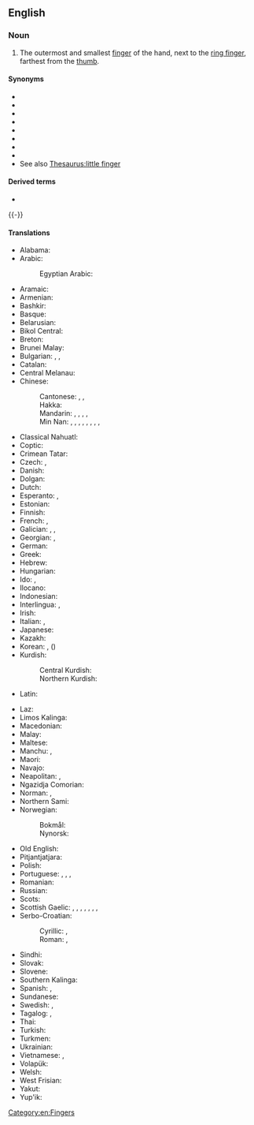 {{also|little-finger}}
==English==
{{picdic
|image=Paume de main.jpeg
|width=310
|labels=
{{picdiclabel|en|color=white|fontsize=18|posx=100|posy=179|link=palm}}
{{picdiclabel|en|color=white|fontsize=12|posx= 20|posy=200|link=wrist|align=left}}
{{picdiclabel|en|color=white|fontsize=12|posx= 90|posy= 70|link=thumb}}
{{picdiclabel|en|color=white|fontsize=12|posx=200|posy=125|link=index finger}}
{{picdiclabel|en|color=white|fontsize=12|posx=225|posy=160|link=middle finger}}
{{picdiclabel|en|color=white|fontsize=12|posx=220|posy=205|link=ring finger}}
{{picdiclabel|en|color=white|fontsize=18|posx=200|posy=245|link=little finger}}
{{picdiclabel|en|color=white|fontsize=18|posx=200|posy=265|link=pinky|altlink=(pinky)}}
|detail1=Click on labels in the image
|detail2=
{{picdicimg|en|image=Paume de main.jpeg|link=hand}}
}}

===Noun===
{{en-noun}}

# The outermost and smallest [[finger]] of the hand, next to the [[ring finger]], farthest from the [[thumb]].

====Synonyms====
* {{l|en|auricular}}
* {{l|en|digit V}}
* {{l|en|ear-finger}}
* {{l|en|fifth digit}}
* {{l|en|fourth finger}}
* {{l|en|mercurial finger}}
* {{l|en|pinkie}}
* {{l|en|pinkie finger}}
* See also [[Thesaurus:little finger]]

====Derived terms====
* {{l|en|wrap around one's little finger}}

{{-}}

====Translations====
{{trans-top|outermost and smallest finger of the hand}}
* Alabama: {{t|akz|ilbochòosi}}
* Arabic: {{t|ar|خِنْصِر|m}}
*: Egyptian Arabic: {{t|arz|خنصر|m|tr=ḵinṣar|sc=Arab}}
* Aramaic: {{t|arc|ܚܨܪܐ|m|tr=ḥeṣrāʾ|sc=Hebr}}
* Armenian: {{t+|hy|ճկույթ}}
* Bashkir: {{t|ba|сәтәкәй}}
* Basque: {{t|eu|atxiki}}
* Belarusian: {{t|be|мязі́нец|m}}
* Bikol Central: {{t+|bcl|gigis}}
* Breton: {{t+|br|biz-bihan|m}}
* Brunei Malay: {{t|kxd|jari kalingking}}
* Bulgarian: {{t+|bg|ку́тре|n}}, {{t|bg|ма́лък пръ̀ст|m}}, {{t|bg|мале́шка|f}}
* Catalan: {{t+|ca|dit petit|m}}
* Central Melanau: {{t|mel|tujok ingeh}}
* Chinese:
*: Cantonese: {{t|yue|小指|tr=siu2 zi2}}, {{t|yue|手指尾|tr=sau2 zi2 mei5-1}}, {{t|yue|尾指|tr=mei5-1 zi2}}
*: Hakka: {{t|hak|手指尾|tr=sú-chṳ́-mî, sú-chí-mî}}
*: Mandarin: {{t+|cmn|小指|tr=xiǎozhǐ|sc=Hani}}, {{t+|cmn|小拇指|tr=xiǎomǔzhǐ}}, {{t+|cmn|小拇哥|tr=xiǎomǔgē}} {{q|slang}}, {{t+|cmn|小手指|tr=xiǎoshǒuzhǐ}} {{q|rare}}, {{t+|cmn|尾指|tr=wěizhǐ}}
*: Min Nan: {{t+|nan|尾指|tr=bóe-cháiⁿ, bé-cháiⁿ}}, {{t|nan|尾指仔|tr=bóe-cháiⁿ-á, bé-cháiⁿ-á}}, {{t|nan|尾指指|tr=bóe-chéng-cháiⁿ, bé-chéng-cháiⁿ}}, {{t|nan|尾指指仔|tr=bóe-chéng-cháiⁿ-á, bé-chéng-cháiⁿ-á}}, {{t|nan|煞尾指|tr=soah-bóe-cháiⁿ}}, {{t|nan|尾指頭仔}}, {{t|nan|尾指头仔|tr=bóe-chéng-thâu-á}}, {{t|nan|尾抅仔|tr=bé-niuh--á}}, {{t|nan|不吉|tr=put-kiat}}
* Classical Nahuatl: {{t|nci|mahpiltōntli}}
* Coptic: {{t|cop|ⲥⲁⲗⲟⲩⲡⲓⲛ|m}}
* Crimean Tatar: {{t|crh|kiçik parmaq}}
* Czech: {{t+|cs|malík|m}}, {{t+|cs|malíček|m}}
* Danish: {{t+|da|lillefinger}}
* Dolgan: {{t|dlg|ылгын чөмүйэ|tr=ılgın çömüye}}
* Dutch: {{t+|nl|pink|m}}
* Esperanto: {{t|eo|malgranda fingro}}, {{t+|eo|etfingro}}
* Estonian: {{t|et|väike sõrm}}
* Finnish: {{t+|fi|pikkusormi}}
* French: {{t+|fr|petit doigt|m}}, {{t+|fr|auriculaire|m}}
* Galician: {{t+|gl|maimiño|m}}, {{t|gl|molecrín|m}}, {{t|gl|velleco|m}}
* Georgian: {{t|ka|ნეკი}}, {{t|ka|ნეკა თითი|sc=Geor}}
* German: {{t+|de|kleiner Finger|m}}
* Greek: {{t+|el|μικρός|m}}
* Hebrew: {{t+|he|זרת|f|tr=zéret|sc=Hebr}}
* Hungarian: {{t+|hu|kisujj}}
* Ido: {{t+|io|mikrafingro}}, {{t|io|orelofingro}}
* Ilocano: {{t|ilo|kikit}}
* Indonesian: {{t+|id|jari kelingking}}
* Interlingua: {{t|ia|digito auricular}}, {{t|ia|auricular}}
* Irish: {{t|ga|méar bheag|f}}
* Italian: {{t+|it|mignolo|m}}, {{t|it|dito mignolo|m}}
* Japanese: {{t+|ja|小指|tr=こゆび, koyubi|sc=Jpan}}
* Kazakh: {{t|kk|шынашақ}}
* Korean: {{t+|ko|새끼손가락}}, {{t+|ko|소지}} ({{t+|ko|小指}})
* Kurdish:
*: Central Kurdish: {{t|ckb|تووتە}}
*: Northern Kurdish: {{t|kmr|qilîçk|f}}
* Latin: {{t|la|digitulus|m}}
{{trans-mid}}
* Laz: {{t|lzz|წულუ კითი|tr=culu kiti|sc=Geor}}
* Limos Kalinga: {{t|kmk|pasengsengket}}
* Macedonian: {{t|mk|мал пр́ст|m}}
* Malay: {{t|ms|jari kelengkeng}}
* Maltese: {{t|mt|saba’ żgħir|m}}
* Manchu: {{t|mnc|ᡶᡳᠶᠠᠩᡤᡡ ᠰᡳᠮᡥᡠᠨ}}, {{t|mnc|ᡶᡳᠶᠠᠩᡤᡡ}}
* Maori: {{t|mi|kōiti}}
* Navajo: {{t|nv|áláyáázh}}
* Neapolitan: {{t|nap|mignulìllo|m}}, {{t|nap|dito piccerillo|m}}
* Ngazidja Comorian: {{t|zdj|shaya sha ntsa|c7|c8}}
* Norman: {{t|nrf|p'tit dé|m}} {{qualifier|Jersey}}, {{t|nrf|p'tit quérouin|m}} {{qualifier|Guernsey}}
* Northern Sami: {{t|se|čelččen}}
* Norwegian:
*: Bokmål: {{t|nb|lillefinger|m}}
*: Nynorsk: {{t|nn|veslefinger|m}}
* Old English: {{t|ang|lȳtel finger|m}}
* Pitjantjatjara: {{t|pjt|maṟa ngaḻi}}
* Polish: {{t+|pl|mały palec|m-in}}
* Portuguese: {{t+|pt|dedo mínimo|m}}, {{t+|pt|mínimo|m}}, {{t+|pt|dedo auricular|m}}, {{qualifier|Brazil}} {{t+|pt|mindinho|m}}
* Romanian: {{t|ro|deget mic|n}}
* Russian: {{t+|ru|мизи́нец|m}}
* Scots: {{t|sco|pinkie}}
* Scottish Gaelic: {{t|gd|lùdag|f}}, {{t|gd|luad|m}}, {{t|gd|corra-mheur|f}}, {{t|gd|gilceag|f}}, {{t|gd|lùidean|m}}, {{t|gd|brideagaidh|f}}, {{t|gd|cuisteag|f}}, {{t|gd|lùdan|m}}
* Serbo-Croatian:
*: Cyrillic: {{t|sh|мали прст|m}}, {{t|sh|малић|m}}
*: Roman: {{t|sh|mali prst|m}}, {{t+|sh|malić|m}}
* Sindhi: {{t|sd|چِيچَ|f}}
* Slovak: {{t+|sk|malíček|m}}
* Slovene: {{t+|sl|mezinec|m}}
* Southern Kalinga: {{t|ksc|paiing}}
* Spanish: {{t|es|dedo meñique|m}}, {{t+|es|meñique|m}}
* Sundanese: {{t|su|cingir}}
* Swedish: {{t+|sv|lillfinger}}, {{t+|sv|lilltå}}
* Tagalog: {{t|tl|kalingkingan}}, {{t|tl|hinliliit}}
* Thai: {{t+|th|นิ้วก้อย}}
* Turkish: {{t+|tr|serçe parmağı}}
* Turkmen: {{t|tk|külembike}}
* Ukrainian: {{t|uk|мізи́нець|m}}
* Vietnamese: {{t+|vi|ngón út}}, {{t+|vi|ngón tay út}}
* Volapük: {{t+|vo|rikül}}
* Welsh: {{t|cy|bys bach|m}}
* West Frisian: {{t|fy|pink}}
* Yakut: {{t|sah|ылгын-чыгыйа}}
* Yup'ik: {{t|esu|iqelquq}}
{{trans-bottom}}

[[Category:en:Fingers]]
